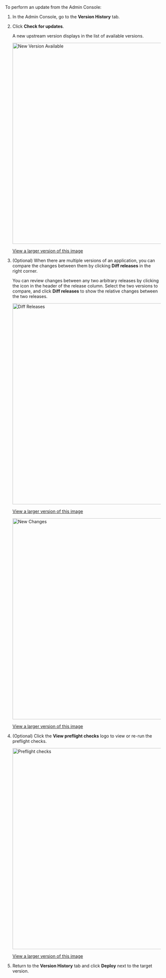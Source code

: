 To perform an update from the Admin Console:

1. In the Admin Console, go to the **Version History** tab.
1. Click **Check for updates**.

   A new upstream version displays in the list of available versions.

   <img alt="New Version Available" src="/images/new-version-available.png" width="650px"/>

   [View a larger version of this image](/images/new-version-available.png)

1. (Optional) When there are multiple versions of an application, you can compare
the changes between them by clicking **Diff releases** in the right corner.

   You can review changes between any two arbitrary releases by clicking the icon in the header
   of the release column. Select the two versions to compare, and click **Diff releases**
   to show the relative changes between the two releases.

   <img alt="Diff Releases" src="/images/diff-releases.png" width="650px"/>
    
   [View a larger version of this image](/images/diff-releases.png) 

   <img alt="New Changes" src="/images/new-changes.png" width="650px"/>

   [View a larger version of this image](/images/new-changes.png)

1. (Optional) Click the **View preflight checks** logo to view or re-run the preflight checks.

   <img src="/images/preflight-checks.png" alt="Preflight checks" width="650px"/>

   [View a larger version of this image](/images/preflight-checks.png)

1. Return to the **Version History** tab and click **Deploy** next to the target version.